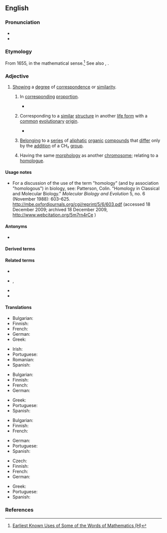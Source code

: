 ==English==

===Pronunciation===
* {{IPA|en|/həˈmɒləɡəs/}}
* {{audio|en|en-us-homologous.ogg|Audio (US)}}

===Etymology===
From 1655, in the mathematical sense.<ref>[http://jeff560.tripod.com/h.html Earliest Known Uses of Some of the Words of Mathematics (H)]</ref> See also {{m|en|homolog}}, {{m|en|homologue}}. {{rfe|en}}

===Adjective===
{{en-adj}}

# [[show#Verb|Showing]] a [[degree]] of [[correspondence]] or [[similarity]].
## {{lb|en|mathematics}} In [[corresponding#Adjective|corresponding]] [[proportion#Noun|proportion]].
##* {{RQ:Stanley History of Philosophy|volume=I|section=[[w:Thales of Miletus|Thales]]|chapter=VII|chaptername=Of His Geometry|page=18|passage=Of equiangle triangles, the ſides that are about equall angles are proportionall, and the ſides that ſubtend the equall angles are '''homologous'''.}}
## {{lb|en|biology}} Corresponding to a [[similar]] [[structure#Noun|structure]] in another [[life form]] with a [[common#Adjective|common]] [[evolutionary]] [[origin]].
##: {{ux|en|Flippers and hands are '''homologous''' structures.}}
##* {{RQ:Schuster Hepaticae|volume=V|page=4|text=Lobules, '''homologous''' in structure, recur again only in the Gondwanalandic families Lepidolaenaceae and Jubulopsidaceae thus in the Lepidolaenineae.}}
## {{lb|en|chemistry}} [[belong|Belonging]] to a [[series]] of [[aliphatic]] [[organic]] [[compound#Noun|compounds]] that [[differ]] only by the [[addition]] of a CH₂ [[group#Noun|group]].
## {{lb|en|genetics}} Having the same [[morphology]] as another [[chromosome]]; relating to a [[homologue]].

====Usage notes====
* {{lb|en|biology}} For a discussion of the use of the term "homology" (and by association "homologous") in biology, see: Patterson, Colin. "Homology in Classical and Molecular Biology." ''Molecular Biology and Evolution'' 5, no. 6 (November 1988): 603&ndash;625. http://mbe.oxfordjournals.org/cgi/reprint/5/6/603.pdf (accessed 18 December 2009; archived 18 December 2009, http://www.webcitation.org/5m7rn4rCe )

====Antonyms====
* {{l|en|heterologous}}

====Derived terms====
{{col2|en
|cohomologous
|homologisation
|homologous blood donation
|homologously
|homologous pair
|homologous recombination
|homologous series
|microhomologous
|nonhomologous
}}

====Related terms====
* {{l|en|autologous}}
* {{l|en|homolog}}, {{l|en|homologue}}
* {{l|en|homologize}}
* {{l|en|homology}}

====Translations====
{{trans-top|showing a degree of correspondence}}
* Bulgarian: {{t+|bg|съответен}}
* Finnish: {{t+|fi|samankaltainen}}
* French: {{t+|fr|homologue|m|f}}
* German: {{t+|de|homolog}}
* Greek: {{t+|el|ομόλογος|m}}
{{trans-mid}}
* Irish: {{t-check|ga|homalógach}}
* Portuguese: {{t+|pt|homólogo}}
* Romanian: {{t+|ro|omolog|m}}
* Spanish: {{t+|es|homólogo}}
{{trans-bottom}}

{{trans-top|(biology) corresponding to a similar structure in another life form}}
* Bulgarian: {{t|bg|хомоложен}}
* Finnish: {{t|fi|homologinen}}
* French: {{t+|fr|homologue|m|f}}
* German: {{t+|de|homolog}}
{{trans-mid}}
* Greek: {{t+|el|ομόλογος|m}}
* Portuguese: {{t+|pt|homólogo}}
* Spanish: {{t+|es|homólogo}}
{{trans-bottom}}

{{trans-top|(chemistry) belonging to a series of aliphatic organic compounds}}
* Bulgarian: {{t|bg|хомоложен}}
* Finnish: {{t|fi|homologinen}}
* French: {{t+|fr|homologue|m|f}}
{{trans-mid}}
* German: {{t+|de|homolog}}
* Portuguese: {{t+|pt|homólogo|m}}
* Spanish: {{t+|es|homólogo}}
{{trans-bottom}}

{{trans-top|(genetics) having the same morphology as another chromosome}}
* Czech: {{t|cs|homologní}}
* Finnish: {{t|fi|homologinen}}
* French: {{t+|fr|homologue|m|f}}
* German: {{t+|de|homolog}}
{{trans-mid}}
* Greek: {{t+|el|ομόλογος|m}}
* Portuguese: {{t+|pt|homólogo|m}}
* Spanish: {{t+|es|homólogo}}
{{trans-bottom}}

===References===
<references />